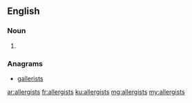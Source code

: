 ==English==

===Noun===
{{head|en|plural}}

# {{plural of|allergist|lang=en}}

===Anagrams===
* [[gallerists#English|gallerists]]

[[ar:allergists]]
[[fr:allergists]]
[[ku:allergists]]
[[mg:allergists]]
[[my:allergists]]